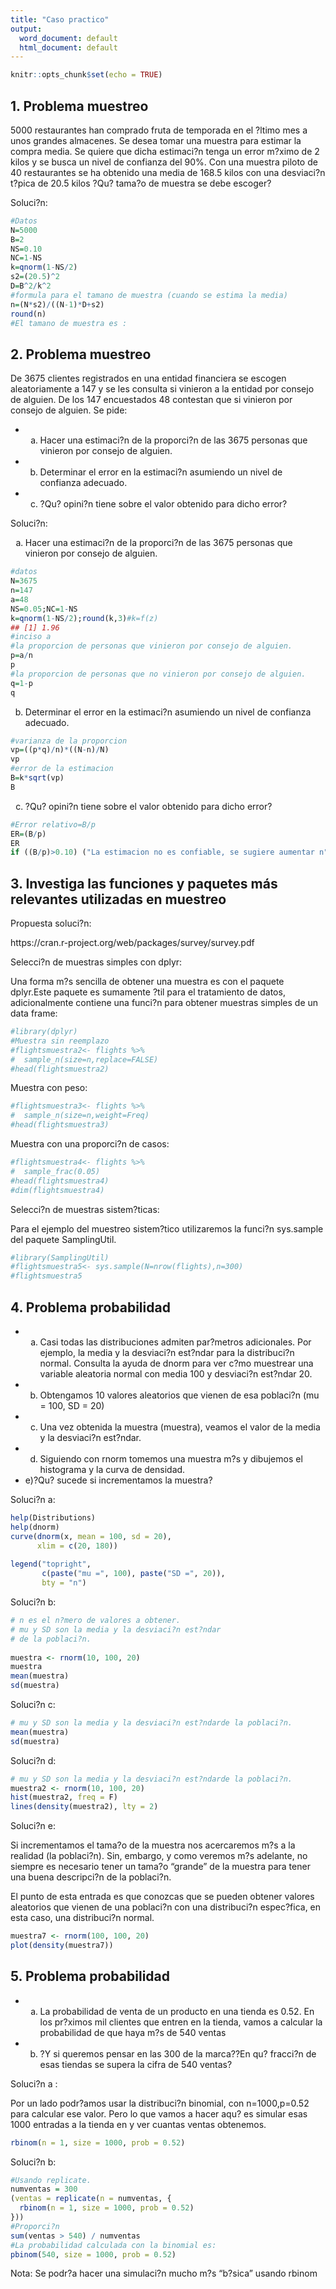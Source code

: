 ```yaml
---
title: "Caso practico"
output:
  word_document: default
  html_document: default
---
```


```r
knitr::opts_chunk$set(echo = TRUE)
```

## 1. Problema muestreo

5000 restaurantes han comprado fruta de temporada en el ?ltimo mes a unos grandes almacenes. Se desea tomar una muestra para estimar la compra media. Se quiere que dicha estimaci?n tenga un error m?ximo de 2 kilos y se busca un nivel de confianza del 90%. Con una muestra piloto de 40 restaurantes se ha obtenido una media de 168.5 kilos con una desviaci?n t?pica de 20.5 kilos  ?Qu? tama?o de muestra se debe escoger?

Soluci?n:

```r
#Datos
N=5000
B=2 
NS=0.10
NC=1-NS
k=qnorm(1-NS/2)
s2=(20.5)^2
D=B^2/k^2
#formula para el tamano de muestra (cuando se estima la media)
n=(N*s2)/((N-1)*D+s2)
round(n)
#El tamano de muestra es :
```

## 2. Problema muestreo

De 3675 clientes registrados en una entidad financiera se escogen aleatoriamente a 147 y se les consulta si vinieron a la entidad por consejo de alguien. De los 147 encuestados 48 contestan que si vinieron por consejo de alguien. Se pide:

* a) Hacer una estimaci?n de la proporci?n de las 3675 personas que vinieron por consejo de alguien.
* b) Determinar el error en la estimaci?n asumiendo un nivel de confianza adecuado.
* c) ?Qu? opini?n tiene sobre el valor obtenido para dicho error?

Soluci?n:

a) Hacer una estimaci?n de la proporci?n de las 3675 personas que vinieron por consejo de alguien.

```r
#datos
N=3675
n=147
a=48
NS=0.05;NC=1-NS
k=qnorm(1-NS/2);round(k,3)#k=f(z)
## [1] 1.96
#inciso a
#la proporcion de personas que vinieron por consejo de alguien.
p=a/n
p
#la proporcion de personas que no vinieron por consejo de alguien.
q=1-p
q
```



b) Determinar el error en la estimaci?n asumiendo un nivel de confianza adecuado.


```r
#varianza de la proporcion
vp=((p*q)/n)*((N-n)/N)
vp
#error de la estimacion
B=k*sqrt(vp)
B
```



c) ?Qu? opini?n tiene sobre el valor obtenido para dicho error?


```r
#Error relativo=B/p
ER=(B/p)
ER
if ((B/p)>0.10) ("La estimacion no es confiable, se sugiere aumentar n") else ("La estimacion es confiable")
```




## 3. Investiga las funciones y paquetes más relevantes utilizadas en muestreo

Propuesta soluci?n:

https://cran.r-project.org/web/packages/survey/survey.pdf

Selecci?n de muestras simples con dplyr:

Una forma m?s sencilla de obtener una muestra es con el paquete dplyr.Este paquete es sumamente ?til para el tratamiento de datos, adicionalmente contiene una funci?n para obtener muestras simples de un data frame:

```r
#library(dplyr)
#Muestra sin reemplazo
#flightsmuestra2<- flights %>%
#  sample_n(size=n,replace=FALSE)
#head(flightsmuestra2)
```

Muestra con peso:

```r
#flightsmuestra3<- flights %>%
#  sample_n(size=n,weight=Freq)
#head(flightsmuestra3)
```

Muestra con una proporci?n de casos:

```r
#flightsmuestra4<- flights %>%
#  sample_frac(0.05)
#head(flightsmuestra4)
#dim(flightsmuestra4)
```

Selecci?n de muestras sistem?ticas:

Para el ejemplo del muestreo sistem?tico utilizaremos la funci?n sys.sample del paquete SamplingUtil.

```r
#library(SamplingUtil)
#flightsmuestra5<- sys.sample(N=nrow(flights),n=300)
#flightsmuestra5
```


## 4. Problema probabilidad

* a) Casi todas las distribuciones admiten par?metros adicionales. Por ejemplo, la media y la desviaci?n est?ndar para la distribuci?n normal. Consulta la ayuda de dnorm para ver c?mo muestrear una variable aleatoria normal con media 100 y desviaci?n est?ndar 20. 

* b) Obtengamos 10 valores aleatorios que vienen de esa poblaci?n (mu = 100, SD = 20)

* c) Una vez obtenida la muestra (muestra), veamos el valor de la media y la desviaci?n est?ndar.

* d) Siguiendo con rnorm tomemos una muestra m?s y dibujemos el histograma y la curva de densidad.

* e)?Qu? sucede si incrementamos la muestra?

Soluci?n a:

```r
help(Distributions)
help(dnorm)
curve(dnorm(x, mean = 100, sd = 20),
      xlim = c(20, 180))
 
legend("topright",
       c(paste("mu =", 100), paste("SD =", 20)),
       bty = "n")
```

Soluci?n b:

```r
# n es el n?mero de valores a obtener.
# mu y SD son la media y la desviaci?n est?ndar
# de la poblaci?n.
 
muestra <- rnorm(10, 100, 20)
muestra
mean(muestra)
sd(muestra)
```


Soluci?n c:

```r
# mu y SD son la media y la desviaci?n est?ndarde la poblaci?n.
mean(muestra)
sd(muestra)
```

Soluci?n d:

```r
# mu y SD son la media y la desviaci?n est?ndarde la poblaci?n.
muestra2 <- rnorm(10, 100, 20)
hist(muestra2, freq = F)
lines(density(muestra2), lty = 2)
```


Soluci?n e:

Si incrementamos el tama?o de la muestra nos acercaremos m?s a la realidad (la poblaci?n). Sin, embargo, y como veremos m?s adelante, no siempre es necesario tener un tama?o "grande" de la muestra para tener una buena descripci?n de la poblaci?n.

El punto de esta entrada es que conozcas que se pueden obtener valores aleatorios que vienen de una poblaci?n con una distribuci?n espec?fica, en esta caso, una distribuci?n normal.


```r
muestra7 <- rnorm(100, 100, 20)
plot(density(muestra7))
```
	

## 5. Problema probabilidad

* a) La probabilidad de venta de un producto en una tienda  es 0.52. En los pr?ximos mil clientes que entren en la tienda, vamos a calcular la probabilidad de que haya m?s de 540 ventas
* b) ?Y si queremos pensar en las 300 de la marca??En qu? fracci?n de esas tiendas se supera la cifra de 540 ventas?

Soluci?n a : 

Por un lado podr?amos usar la distribuci?n binomial, con n=1000,p=0.52 para calcular ese valor. Pero lo que vamos a hacer aqu? es simular esas 1000 entradas a la tienda en  y ver cuantas ventas obtenemos.

```r
rbinom(n = 1, size = 1000, prob = 0.52)
```
	
Soluci?n b: 



```r
#Usando replicate.
numventas = 300
(ventas = replicate(n = numventas, {
  rbinom(n = 1, size = 1000, prob = 0.52)
}))
#Proporci?n
sum(ventas > 540) / numventas
#La probabilidad calculada con la binomial es:
pbinom(540, size = 1000, prob = 0.52)
```
	
Nota: Se podr?a hacer una simulaci?n mucho m?s "b?sica" usando rbinom

